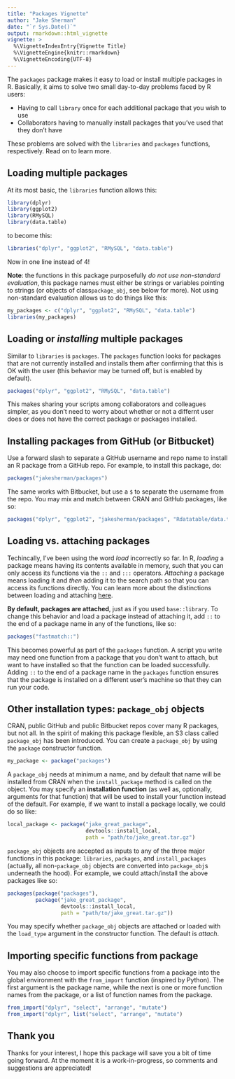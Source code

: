 ```yaml
---
title: "Packages Vignette"
author: "Jake Sherman"
date: "`r Sys.Date()`"
output: rmarkdown::html_vignette
vignette: >
  %\VignetteIndexEntry{Vignette Title}
  %\VignetteEngine{knitr::rmarkdown}
  %\VignetteEncoding{UTF-8}
---
```


The `packages` package makes it easy to load or install multiple packages in R. Basically, it aims to solve two small day-to-day problems faced by R users:

* Having to call `library` once for each additional package that you wish to use
* Collaborators having to manually install packages that you've used that they don't have

These problems are solved with the `libraries` and `packages` functions, respectively. Read on to learn more.

## Loading multiple packages

At its most basic, the `libraries` function allows this:

```r
library(dplyr)
library(ggplot2)
library(RMySQL)
library(data.table)
```

to become this:

```r
libraries("dplyr", "ggplot2", "RMySQL", "data.table")
```

Now in one line instead of 4! 


**Note**: the functions in this package purposefully *do not use non-standard evaluation*, this package names must either be strings or variables pointing to strings (or objects of class`package_obj`, see below for more). Not using non-standard evaluation allows us to do things like this:

```r
my_packages <- c("dplyr", "ggplot2", "RMySQL", "data.table")
libraries(my_packages)
```


## Loading or *installing* multiple packages

Similar to `libraries` is `packages`. The `packages` function looks for packages that are not currently installed and installs them after confirming that this is OK with the user (this behavior may be turned off, but is enabled by default).

```r
packages("dplyr", "ggplot2", "RMySQL", "data.table")
```

This makes sharing your scripts among collaborators and colleagues simpler, as you don't need to worry about whether or not a differnt user does or does not have the correct package or packages installed.

## Installing packages from GitHub (or Bitbucket)

Use a forward slash to separate a GitHub username and repo name to install an R package from a GitHub repo. For example, to install this package, do:

```r
packages("jakesherman/packages")
```

The same works with Bitbucket, but use a `$` to separate the username from the repo. You may mix and match between CRAN and GitHub packages, like so:

```r
packages("dplyr", "ggplot2", "jakesherman/packages", "Rdatatable/data.table")
```

## Loading vs. attaching packages

Techincally, I've been using the word *load* incorrectly so far. In R, *loading* a package means having its contents available in memory, such that you can only access its functions via the `::` and `:::` operators. *Attaching* a package means loading it and *then* adding it to the search path so that you can access its functions directly. You can learn more about the distinctions between loading and attaching [here](http://r-pkgs.had.co.nz/namespace.html). 

**By default, packages are attached**, just as if you used `base::library`. To change this behavior and load a package instead of attaching it, add `::` to the end of a package name in any of the functions, like so:

```r
packages("fastmatch::")
```

This becomes powerful as part of the `packages` function. A script you write may need one function from a package that you don't want to attach, but want to have installed so that the function can be loaded successfully. Adding `::` to the end of a package name in the `packages` function ensures that the package is installed on a different user's machine so that they can run your code.

## Other installation types: `package_obj` objects

CRAN, public GitHub and public Bitbucket repos cover many R packages, but not all. In the spirit of making this package flexible, an S3 class called `package_obj` has been introduced. You can create a `package_obj` by using the `package` constructor function. 

```r
my_package <- package("packages")
```

A `package_obj` needs at minimum a name, and by default that name will be installed from CRAN when the `install_package` method is called on the object. You may specify an **installation function** (as well as, optionally, arguments for that function) that will be used to install your function instead of the default. For example, if we want to install a package locally, we could do so like:

```r
local_package <- package("jake_great_package", 
                         devtools::install_local, 
                         path = "path/to/jake_great.tar.gz")
```

`package_obj` objects are accepted as inputs to any of the three major functions in this package: `libraries`, `packages`, and `install_packages` (actually, all non-`package_obj` objects are converted into `package_obj`s underneath the hood). For example, we could attach/install the above packages like so:

```r
packages(package("packages"), 
         package("jake_great_package", 
                 devtools::install_local, 
                 path = "path/to/jake_great.tar.gz"))
```

You may specify whether `package_obj` objects are attached or loaded with the `load_type` argument in the constructor function. The default is *attach*.

## Importing specific functions from package

You may also choose to import specific functions from a package into the global environment with the `from_import` function (inspired by Python). The first argument is the package name, while the next is one or more function names from the package, or a list of function names from the package.

```r
from_import("dplyr", "select", "arrange", "mutate")
from_import("dplyr", list("select", "arrange", "mutate")
```

## Thank you

Thanks for your interest, I hope this package will save you a bit of time going forward. At the moment it is a work-in-progress, so comments and suggestions are appreciated! 
